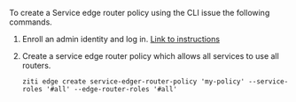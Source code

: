 
To create a Service edge router policy using the CLI issue the following commands.

1. Enroll an admin identity and log in. [Link to instructions](/reference/40-command-line/login.mdx)

1. Create a service edge router policy which allows all services to use all routers.

    ```text
    ziti edge create service-edger-router-policy 'my-policy' --service-roles '#all' --edge-router-roles '#all'
    ```
